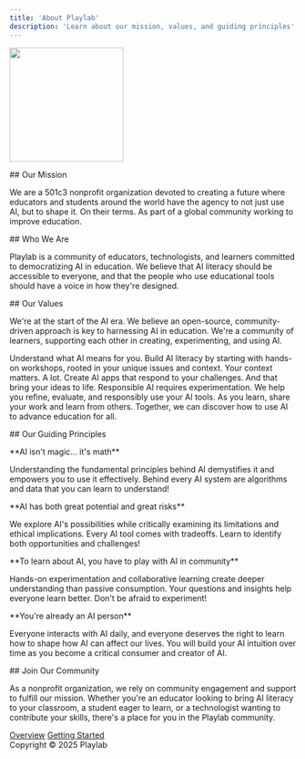 ```yaml
---
title: 'About Playlab'
description: 'Learn about our mission, values, and guiding principles'
---
```


<img height="200" src="/images/playlab hero.jpeg" />

<Icon icon="arrow-right" size="24" className="inline-block align-text-bottom" /> ## Our Mission

We are a 501c3 nonprofit organization devoted to creating a future where educators and students around the world have the agency to not just use AI, but to shape it. On their terms. As part of a global community working to improve education.

<Icon icon="arrow-right" size="24" className="inline-block align-text-bottom" /> ## Who We Are

Playlab is a community of educators, technologists, and learners committed to democratizing AI in education. We believe that AI literacy should be accessible to everyone, and that the people who use educational tools should have a voice in how they're designed.

<Icon icon="arrow-right" size="24" className="inline-block align-text-bottom" /> ## Our Values

We're at the start of the AI era. We believe an open-source, community-driven approach is key to harnessing AI in education. We're a community of learners, supporting each other in creating, experimenting, and using AI.

<CardGroup cols={2}>
  <Card title="Learn" icon="book-open">
    Understand what AI means for you. Build AI literacy by starting with hands-on workshops, rooted in your unique issues and context.
  </Card>
  <Card title="Create" icon="hammer">
    Your context matters. A lot. Create AI apps that respond to your challenges. And that bring your ideas to life.
  </Card>
  <Card title="Experiment" icon="flask">
    Responsible AI requires experimentation. We help you refine, evaluate, and responsibly use your AI tools.
  </Card>
  <Card title="Share" icon="users">
    As you learn, share your work and learn from others. Together, we can discover how to use AI to advance education for all.
  </Card>
</CardGroup>

<Icon icon="arrow-right" size="24" className="inline-block align-text-bottom" /> ## Our Guiding Principles

<Tip>
  **AI isn't magic... it's math**
  
  Understanding the fundamental principles behind AI demystifies it and empowers you to use it effectively. Behind every AI system are algorithms and data that you can learn to understand!
</Tip>

<Warning>
  **AI has both great potential and great risks**
  
  We explore AI's possibilities while critically examining its limitations and ethical implications. Every AI tool comes with tradeoffs. Learn to identify both opportunities and challenges!
</Warning>

<Success>
  **To learn about AI, you have to play with AI in community**
  
  Hands-on experimentation and collaborative learning create deeper understanding than passive consumption. Your questions and insights help everyone learn better. Don't be afraid to experiment!
</Success>

<Note>
  **You're already an AI person**
  
  Everyone interacts with AI daily, and everyone deserves the right to learn how to shape how AI can affect our lives. You will build your AI intuition over time as you become a critical consumer and creator of AI.
</Note>

<Icon icon="arrow-right" size="24" className="inline-block align-text-bottom" /> ## Join Our Community

As a nonprofit organization, we rely on community engagement and support to fulfill our mission. Whether you're an educator looking to bring AI literacy to your classroom, a student eager to learn, or a technologist wanting to contribute your skills, there's a place for you in the Playlab community.

<div className="mt-8">
  <a href="/overview" className="btn btn-primary mr-4">Overview</a>
  <a href="/getting-started" className="btn btn-primary">Getting Started</a>
</div>

<div className="mt-16 text-center text-sm">
  Copyright © 2025 Playlab
</div>
